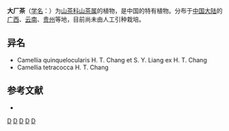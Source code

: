 {{Speciesbox 
| taxon = Camellia tachangensis
| authority =  F. C. Zhang
|image = Camellia sinensis - tea - from-DC1.jpg
}}

'''大厂茶'''（[[学名|学名]]：{{lang|la|''Camellia tachangensis''}}）为[[山茶科|山茶科]][[山茶属|山茶属]]的植物，是中国的特有植物。分布于[[中国大陆|中国大陆]]的[[广西|广西]]、[[云南|云南]]、[[贵州|贵州]]等地，目前尚未由人工引种栽培。

== 异名 ==
* Camellia quinquelocularis H. T. Chang et S. Y. Liang ex H. T. Chang
* Camellia tetracocca H. T. Chang

== 参考文献 ==
<div class="references-small">
* {{cite web| url =http://www.bioinfo.cn/db05/KmzwSpecies.php?action=view&id=22263| title =大厂茶| work =《中国高等植物数据库全库》| publisher =中国科学院微生物研究所| author =昆明植物研究所| accessdate =2009-02-25| deadurl =yes| archiveurl =https://web.archive.org/web/20160305082256/http://www.bioinfo.cn/db05/KmzwSpecies.php?action=view&id=22263| archivedate =2016-03-05}}
</div>
{{Taxonbar|from=Q10933847}}

[[Category:山茶属|D]]
[[Category:中國特有植物|D]]
[[Category:广西植物|D]]
[[Category:云南植物|D]]
[[Category:贵州植物|D]]